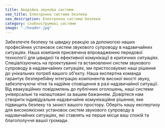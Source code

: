 ```yaml
---
title: Аварійна звукова система
seo_title: Електронна система безпеки
seo_description: Електронна система безпеки
category: слабкострумові системи
image: "./header.jpg"
---
```

<p>
Забезпечте безпеку та швидку реакцію за допомогою наших професійних установок систем звукового супроводу в надзвичайних ситуаціях. Наша компанія присвячена впровадженню передової технології для швидкої та ефективної комунікації в критичних ситуаціях. Спеціалізуючись на проектуванні та встановленні систем звукового супроводу в надзвичайних ситуаціях, ми пристосовуємо наші рішення до унікальних потреб вашого об'єкту. Наша експертна команда гарантує безперебійну інтеграцію компонентів високої якості звуку, забезпечуючи чітке та надійне сповіщення в разі надзвичайної ситуації. Від евакуаційних повідомлень до публічних оголошень, наші системи універсальні та налаштовані за вашим бажанням. Довіртеся нам створити індивідуальне надзвичайне комунікаційне рішення, яке підвищить безпеку та захист вашого простору. Оберіть нашу експертизу для високоякісних установок систем звукового супроводу в надзвичайних ситуаціях, які ставлять на перше місце ваш спокій та благополуччя вашої громади.
</p>